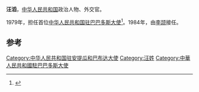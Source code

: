 '''汪滔'''，[[中华人民共和国|中华人民共和国]]政治人物、外交官。

1979年，担任首位[[中国驻巴巴多斯大使列表|中华人民共和国驻巴巴多斯大使]]<ref>{{cite web|author=中华人民共和国外交部|title=中国驻阿根廷历任大使|url=http://www.mfa.gov.cn/chn/pds/ziliao/wjrw/2167/2174/t9278.htm|publisher=中华人民共和国外交部|accessdate=2012-03-09}}</ref>。1984年，由[[李颉|李颉]]接任。

== 参考 ==
{{reflist}}
{{start box}}
{{s-dip}}
{{succession box|首任|[[李颉|李颉]]|[[中国驻巴巴多斯大使列表|中华人民共和国驻巴巴多斯大使]]<br /><small>首任兼駐[[中國駐安提瓜和巴布達大使列表|安提瓜和巴布達]]</small>|1979年5月-1984年4月}}
{{end box}}
{{中国政治人物小作品}}

[[Category:中华人民共和国驻安提瓜和巴布达大使|Category:中华人民共和国驻安提瓜和巴布达大使]]
[[Category:汪姓|Category:汪姓]]
[[Category:中華人民共和國駐巴巴多斯大使|Category:中華人民共和國駐巴巴多斯大使]]